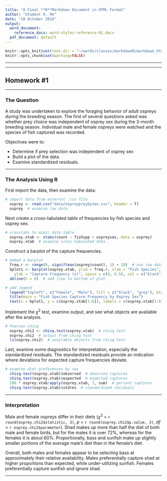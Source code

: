 ```yaml
---
title: "A Final **R**Markdown Document in HTML Format"
author: "Student R. Me"
date: "10 October 2016"
output:
  word_document:
    reference_docx: word-styles-reference-01.docx
  pdf_document: default
--- 
```


<!-- set root directory here --> 
```r
knitr::opts_knit$set(root.dir = "~/words/classes/markdownR/markdown_html")
knitr::opts_chunk$set(warning=FALSE)
```

---

---

## Homework \#1

---

### The Question

A study was undertaken to explore the foraging behavior of adult ospreys during the breeding season.  The first of several questions asked was whether prey choice was independent of osprey sex during the 3-month breeding season.  Individual male and female ospreys were watched and the species of fish captured was recorded.  

Objectives were to:

* Determine if prey selection was independent of osprey sex
* Build a plot of the data.
* Examine standardized residuals.

---

### The Analysis Using R

First import the data, then examine the data:

```r
# import data from external .csv file
  osprey <- read.csv("data/ospreypreybysex.csv", header = T)
  osprey  # examine raw data
```

Next create a cross-tabulated table of frequencies by fish species and osprey sex.

```r
# crosstabs to mimic data table
  osprey.xtab <- xtabs(count ~ fishspp + ospreysex, data = osprey)
  osprey.xtab  # examine cross-tabulated data
```

Construct a barplot of the capture frequencies.

```r
# embed a barplot
  freq.r <- range(0, signif(max(osprey$count), 1) + 10)  # use raw data for ylim= range
  bplot1 <- barplot(osprey.xtab, ylim = freq.r, xlab = "Fish Species", 
    ylab = "Capture Frequency (n)", space = c(0, 0.5), col = c("black", "grey"), beside = T)
  abline(h = 0)  # add line to bottom of plot

# add legend
  legend("topleft", c("Female", "Male"), fill = c("black", "grey"), bty = "n", cex = 1)
  title(main = "Fish Species Capture Frequency by Osprey Sex")
  text(x = bplot1, y = c(osprey.xtab[1:6]), labels = c(osprey.xtab[1:6]), pos = 3)  # adds osprey.xtab counts above
```

Implement the $\chi^2$ test, examine output, and see what objects are available after the analysis.

```r
# Pearson chisq 
  osprey.chi2 <- chisq.test(osprey.xtab)  # chisq test
  osprey.chi2  # output from chisq test
  ls(osprey.chi2)  # available objects from chisq test
```

Last, examine some diagnostics for interpretation, especially the standardized residuals.  The standardized residuals provide an indication where deviations for expected capture frequencies deviate.

```r
# examine diet preferences by sex
  chisq.test(osprey.xtab)$observed  # observed captures
  chisq.test(osprey.xtab)$expected  # expected captures
  100 * osprey.xtab/apply(osprey.xtab, 1, sum)  # percent captures
  chisq.test(osprey.xtab)$stdres  # standardized residuals
```

---

### Interpretation

Male and female ospreys differ in their diets ($\chi^2$ = `r round(osprey.chi2$statistic, 3)`, *p* = `r round(osprey.chi2$p.value, 3)`, *df* = `r osprey.chi2$parameter`).  Shad makes up more than half the diet of both male and female birds, but for the males it is over 72%, whereas for the females it is about 60%.  Proportionally, bass and sunfish make up slightly smaller portions of the average male's diet than in the female's diet.  

Overall, both males and females appear to be selecting bass at approximately their relative availability.  Males preferentially capture shad at higher proportions than expected, while under-utilizing sunfish.  Females preferentially capture sunfish and ignore shad.

---